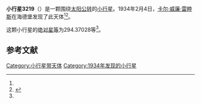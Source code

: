 {{Infobox planet
| bgcolour = #FFFFC0
| name = 3219 Komaki
| symbol = 
| image = 
| caption = 
| discovery = yes
| discovery_ref = 
| discoverer = [[卡尔·威廉·雷睦斯|卡尔·威廉·雷睦斯]]
| discovery_site = [[海德堡|海德堡]] 
| discovered = 1934年2月4日
| designations = yes
| mp_name = 
| named_after = 
| alt_names = 1934 CX/ 1934 AG / 1950 AF / 1978 NJ3 / 1978 PU / 1984 QZ
| mp_category = [[主带小行星|主带小行星]]
| orbit_ref = <ref name="a">[http://ssd.jpl.nasa.gov/sbdb.cgi?sstr=3219 3219 Komaki] {{Wayback|url=http://ssd.jpl.nasa.gov/sbdb.cgi?sstr=3219 |date=20200917234428 }}，小行星數據庫瀏覽器（JPL Small-Body Database Browser）－[[美国国家航空航天局|美国国家航空航天局]]喷气推进实验室</ref>
| epoch = 2456400.5 (2013年4月18日更新)
| aphelion = {{convert|3.4182211|AU|km|3|abbr=on|lk=out}}
| perihelion = {{convert|2.6664199|AU|km|3|abbr=on}}
| semimajor = {{convert|3.0423205|AU|km|3|abbr=on}}
| eccentricity = 0.1235572
| period = 1938.232514 [[日|日]]<br />5.31[[儒略年|儒略年]]
| avg_speed = 
| inclination = 6.82075
| asc_node = 289.13279
| mean_anomaly = 
| arg_peri = 294.37028
| satellites = 
| physical_characteristics = yes
| dimensions = 
| mass = 
| density = 
| surface_grav = 
| escape_velocity = 
| sidereal_day = 
| axial_tilt = 
| pole_ecliptic_lat = 
| pole_ecliptic_lon = 
| albedo = 
| temperatures= 
| temp_name1 = 
| mean_temp_1 = 
| max_temp_1 = 
| temp_name2 = 
| max_temp_2 = 
| spectral_type = 
| abs_magnitude = 294.37028
}}

'''小行星3219'''（{{lang-en|3219 Komaki}}）是一颗围绕[[太阳|太阳]][[公转|公转]]的[[小行星|小行星]]。1934年2月4日，[[卡尔·威廉·雷睦斯|卡尔·威廉·雷睦斯]]在海德堡发现了此天体<ref name="a" /><ref>{{cite news|title=小行星列表|url=http://cfa-www.harvard.edu/iau/lists/NumberedMPs.txt|accessdate=2013-07-08|newspaper=哈佛大学|archive-date=2008-05-17|archive-url=https://web.archive.org/web/20080517010638/http://cfa-www.harvard.edu/iau/lists/NumberedMPs.txt|dead-url=no}}</ref>。

这颗小行星的[[绝对星等|绝对星等]]为294.37028等<ref name="a" />。

==参考文献==
{{reflist}}
{{Minor Planet Number|[[小行星3218|小行星3218]]|[[小行星3220|小行星3220]]}}

{{小天体}}

[[Category:小行星带天体|Category:小行星带天体]]
[[Category:1934年发现的小行星|Category:1934年发现的小行星]]

{{asteroid-stub}}